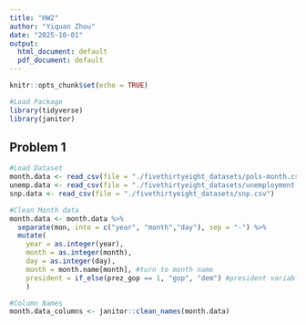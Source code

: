 ```yaml
---
title: "HW2"
author: "Yiquan Zhou"
date: "2025-10-01"
output:
  html_document: default
  pdf_document: default
---
```


```r
knitr::opts_chunk$set(echo = TRUE)
```

```r
#Load Package
library(tidyverse)
library(janitor)
```

## Problem 1
```r
#Load Dataset
month.data <- read_csv(file = "./fivethirtyeight_datasets/pols-month.csv")
unemp.data <- read_csv(file = "./fivethirtyeight_datasets/unemployment.csv")
snp.data <- read_csv(file = "./fivethirtyeight_datasets/snp.csv")
```
```r
#Clean Month data
month.data <- month.data %>%
  separate(mon, into = c("year", "month","day"), sep = "-") %>%
  mutate(
    year = as.integer(year),
    month = as.integer(month),
    day = as.integer(day),
    month = month.name[month], #turn to month name
    president = if_else(prez_gop == 1, "gop", "dem") #president variable showing dem or gop
    )

#Column Names
month.data_columns <- janitor::clean_names(month.data)

```


